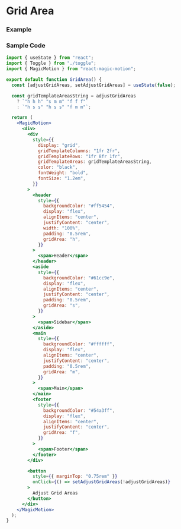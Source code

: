 
# Grid Area

### Example

<GridArea />

### Sample Code

```jsx copy showLineNumbers
import { useState } from "react";
import { Toggle } from "./toggle";
import { MagicMotion } from "react-magic-motion";

export default function GridArea() {
  const [adjustGridAreas, setAdjustGridAreas] = useState(false);

  const gridTemplateAreasString = adjustGridAreas
    ? `"h h h" "s m m" "f f f"`
    : `"h s s" "h s s" "f m m"`;

  return (
    <MagicMotion>
      <div>
        <div
          style={{
            display: "grid",
            gridTemplateColumns: "1fr 2fr",
            gridTemplateRows: "1fr 8fr 1fr",
            gridTemplateAreas: gridTemplateAreasString,
            color: "black",
            fontWeight: "bold",
            fontSize: "1.2em",
          }}
        >
          <header
            style={{
              backgroundColor: "#ff5454",
              display: "flex",
              alignItems: "center",
              justifyContent: "center",
              width: "100%",
              padding: "0.5rem",
              gridArea: "h",
            }}
          >
            <span>Header</span>
          </header>
          <aside
            style={{
              backgroundColor: "#61cc9e",
              display: "flex",
              alignItems: "center",
              justifyContent: "center",
              padding: "0.5rem",
              gridArea: "s",
            }}
          >
            <span>Sidebar</span>
          </aside>
          <main
            style={{
              backgroundColor: "#ffffff",
              display: "flex",
              alignItems: "center",
              justifyContent: "center",
              padding: "0.5rem",
              gridArea: "m",
            }}
          >
            <span>Main</span>
          </main>
          <footer
            style={{
              backgroundColor: "#54a3ff",
              display: "flex",
              alignItems: "center",
              justifyContent: "center",
              gridArea: "f",
            }}
          >
            <span>Footer</span>
          </footer>
        </div>

        <button
          style={{ marginTop: "0.75rem" }}
          onClick={() => setAdjustGridAreas(!adjustGridAreas)}
        >
          Adjust Grid Areas
        </button>
      </div>
    </MagicMotion>
  );
}
```
